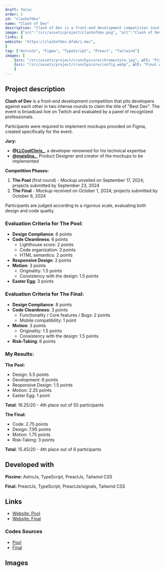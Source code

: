 ```yaml
---
draft: false
order: 2
id: "clashofdev"
name: "Clash of Dev"
description: "Clash of Dev is a front-end development competition involving the integration of Figma mockups, streamed live on Twitch and evaluated by a panel of renowned professionals."
image: {"src":"/src/assets/project/clashofdev.png", "alt":"Clash of Dev"}
links: {
website: "https://clashofdev.bfabri.me/",
}
tag: ["AstroJs", "Figma", "TypeScript", "Preact", "Tailwind"]
images: [
    {src: "/src/assets/project/crunchyscore/chromestore.jpg", alt: "Piscine website - Clash of Dev"},
    {src: "/src/assets/project/crunchyscore/config.webp", alt: "Final website - Clash of Dev"}
    ]
---
```


## Project description

**Clash of Dev** is a front-end development competition that pits developers against each other in two intense rounds to claim the title of "Best Dev".
The event is broadcast live on Twitch and evaluated by a panel of recognized professionals.

Participants were required to implement mockups provided on Figma, created specifically for the event.

**Jury:**
- **@[LLCoolChris_](https://x.com/LLCoolChris_)**, a developer renowned for his technical expertise
- **[@maislina_](https://x.com/maislina_)**, Product Designer and creator of the mockups to be implemented

**Competition Phases:**
1. **The Pool** (first round) - Mockup unveiled on September 17, 2024; projects submitted by September 23, 2024
2. **The Final** - Mockup received on October 1, 2024; projects submitted by October 8, 2024

Participants are judged according to a rigorous scale, evaluating both design and code quality.

### Evaluation Criteria for The Pool:
- **Design Compliance**: 6 points
- **Code Cleanliness**: 6 points  
  - Lighthouse score: 2 points  
  - Code organization: 2 points  
  - HTML semantics: 2 points
- **Responsive Design**: 2 points
- **Motion**: 3 points  
  - Originality: 1.5 points  
  - Consistency with the design: 1.5 points
- **Easter Egg**: 3 points

### Evaluation Criteria for The Final:
- **Design Compliance**: 8 points
- **Code Cleanliness**: 3 points  
  - Functionality / Core features / Bugs: 2 points  
  - Mobile compatibility: 1 point
- **Motion**: 3 points  
  - Originality: 1.5 points  
  - Consistency with the design: 1.5 points
- **Risk-Taking**: 6 points

### My Results:

**The Pool:**
- Design: 5.5 points  
- Development: 6 points  
- Responsive Design: 1.5 points  
- Motion: 2.25 points  
- Easter Egg: 1 point  

**Total**: 16.25/20 - 4th place out of 50 participants

**The Final:**
- Code: 2.75 points  
- Design: 7.95 points  
- Motion: 1.75 points  
- Risk-Taking: 3 points  

**Total**: 15.45/20 - 4th place out of 6 participants

## Developed with

**Piscine:** AstroJs, TypeScript, PreactJs, Tailwind CSS

**Final:** PreactJs, TypeScript, PreactJs/signals, Tailwind CSS

## Links

-   [Website: Pool](https://clashofdev.bfabri.me/)
-   [Website: Final](https://clashofdevfinal.bfabri.me/)

### Codes Sources

-   [Pool](https://github.com/befabri/clashofdev)
-   [Final](https://github.com/befabri/clashofdevfinal)

## Images